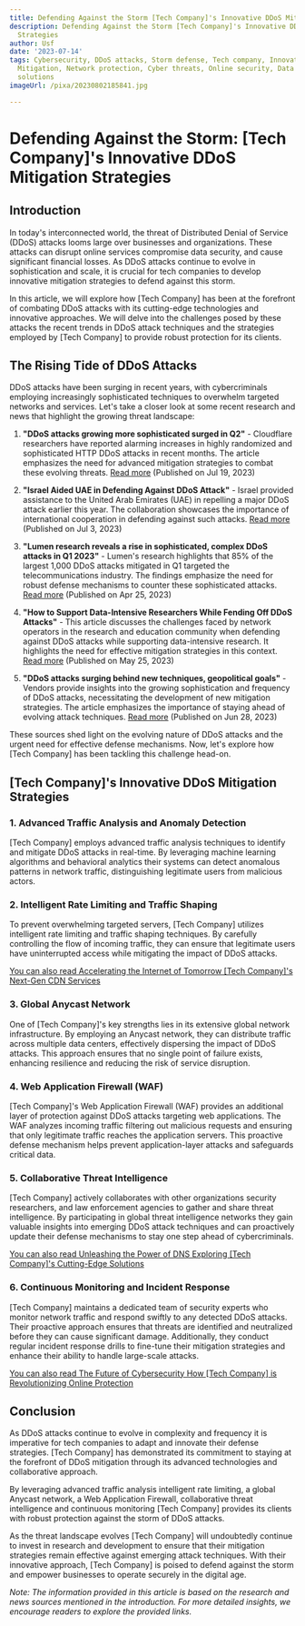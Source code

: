 ```yaml
---
title: Defending Against the Storm [Tech Company]'s Innovative DDoS Mitigation Strategies
description: Defending Against the Storm [Tech Company]'s Innovative DDoS Mitigation
  Strategies
author: Usf
date: '2023-07-14'
tags: Cybersecurity, DDoS attacks, Storm defense, Tech company, Innovative strategies,
  Mitigation, Network protection, Cyber threats, Online security, Data breach, Technology
  solutions
imageUrl: /pixa/20230802185841.jpg

---
```

# Defending Against  the  Storm: [Tech Company]'s Innovative DDoS Mitigation  Strategies

## Introduction

In today's interconnected world, the threat of Distributed Denial of  Service (DDoS)  attacks looms large over businesses and  organizations. These attacks can disrupt online services compromise data security, and cause significant financial losses. As DDoS attacks continue to evolve in sophistication and  scale,  it is crucial  for tech companies to develop innovative mitigation strategies  to defend against this storm.

In  this article, we  will explore  how  [Tech Company] has been at the forefront of combating  DDoS attacks  with its cutting-edge  technologies and innovative approaches. We will delve into the challenges posed by these attacks the recent trends in DDoS attack techniques and the strategies employed by [Tech Company] to provide robust protection for its clients.

## The Rising Tide of DDoS Attacks

DDoS attacks have been surging in recent years, with cybercriminals employing  increasingly sophisticated techniques  to overwhelm targeted networks and services. Let's take a closer look at some recent research and news  that highlight the growing threat landscape:

1.  **"DDoS attacks growing more sophisticated surged in Q2"** - Cloudflare researchers have reported alarming increases in highly randomized and sophisticated HTTP DDoS attacks in recent months. The article emphasizes the need for advanced mitigation strategies to combat these evolving threats. [Read more](https://www.cybersecuritydive.com/news/ddos-attacks-surge/688464/) (Published on Jul 19,  2023)

2. **"Israel Aided UAE in Defending Against DDoS  Attack"** - Israel provided assistance to the United Arab Emirates (UAE) in repelling a major DDoS attack earlier this year. The  collaboration showcases the importance of international cooperation in defending against such attacks. [Read more](https://www.darkreading.com/dr-global/israel-aided-uae-in-defending-against-ddos-attack) (Published on Jul 3, 2023)

3. **"Lumen research reveals a  rise in sophisticated, complex  DDoS attacks in Q1 2023"** - Lumen's research highlights that 85% of the largest  1,000  DDoS attacks mitigated in Q1 targeted the telecommunications industry. The findings emphasize the need for robust defense mechanisms to  counter these  sophisticated attacks. [Read more](https://www.prnewswire.com/news-releases/lumen-research-reveals-a-rise-in-sophisticated-complex-ddos-attacks-in-q1-2023-301806139.html) (Published  on Apr 25, 2023)

4. **"How to Support Data-Intensive Researchers While Fending  Off DDoS Attacks"** - This article discusses the challenges faced by network operators in the research and education community when defending against DDoS attacks while supporting data-intensive research. It highlights the need for effective mitigation strategies in  this context. [Read more](https://internet2.edu/how-to-support-data-intensive-researchers-while-fending-off-ddos-attacks/) (Published on May 25,  2023)

5. **"DDoS attacks surging behind new techniques, geopolitical goals"** - Vendors provide insights into the growing sophistication and frequency of DDoS attacks, necessitating the development of new mitigation strategies. The article emphasizes the importance  of staying ahead of evolving attack techniques. [Read more](https://www.techtarget.com/searchsecurity/news/366542824/DDoS-attacks-surging-behind-new-techniques-geopolitical-goals)  (Published on Jun 28, 2023)

These  sources shed  light on  the evolving nature of DDoS attacks and  the urgent need for effective defense mechanisms. Now, let's explore how  [Tech Company] has been tackling this challenge head-on.

##  [Tech Company]'s Innovative DDoS Mitigation Strategies

### 1. Advanced Traffic Analysis and Anomaly Detection

[Tech Company] employs advanced traffic analysis  techniques to  identify  and mitigate  DDoS attacks in real-time. By  leveraging machine learning algorithms and  behavioral analytics their systems can detect anomalous patterns in network traffic, distinguishing legitimate users  from malicious actors.

### 2. Intelligent Rate Limiting and Traffic Shaping

To prevent overwhelming targeted  servers, [Tech Company] utilizes intelligent rate limiting and traffic shaping  techniques. By carefully controlling the flow of incoming traffic, they  can ensure that legitimate users have uninterrupted access while mitigating the impact of DDoS attacks.

[You can also read Accelerating the Internet of Tomorrow [Tech  Company]'s Next-Gen CDN Services](Accelerating%20the%20Internet%20of%20Tomorrow%20%5BTech%20Company%5D%27s%20Next-Gen%20CDN%20Services)


### 3. Global Anycast Network

One of [Tech Company]'s key strengths lies in its extensive global network infrastructure. By employing an Anycast network, they can distribute traffic across multiple data centers, effectively  dispersing the impact  of  DDoS  attacks. This approach ensures that no  single point of failure  exists, enhancing resilience and reducing the risk  of service  disruption.

### 4. Web Application  Firewall  (WAF)

[Tech Company]'s Web Application Firewall  (WAF) provides  an additional layer of protection against DDoS attacks  targeting web applications. The WAF analyzes incoming traffic filtering out malicious requests  and ensuring that only legitimate traffic  reaches the application servers. This proactive defense mechanism helps prevent application-layer  attacks and safeguards critical data.

### 5. Collaborative Threat Intelligence

[Tech Company] actively collaborates with  other organizations security researchers,  and law enforcement agencies to gather and share threat intelligence. By participating in global threat intelligence networks they gain valuable insights into emerging DDoS attack techniques and can proactively  update their defense mechanisms to stay one step ahead of cybercriminals.

[You can also read Unleashing the  Power of DNS Exploring [Tech Company]'s Cutting-Edge Solutions](Unleashing%20the%20Power%20of%20DNS%20Exploring%20%5BTech%20Company%5D%27s%20Cutting-Edge%20Solutions)


### 6. Continuous Monitoring and Incident Response

[Tech Company] maintains a dedicated team of security experts who monitor network traffic and  respond swiftly to any detected DDoS attacks. Their proactive approach ensures that threats  are identified  and neutralized before they can cause significant damage. Additionally, they conduct regular incident response drills  to fine-tune their mitigation strategies and enhance their ability to handle large-scale attacks.

[You can also read  The Future of Cybersecurity How  [Tech Company] is Revolutionizing Online Protection](The%20Future%20of%20Cybersecurity%20How%20%5BTech%20Company%5D%20is%20Revolutionizing%20Online%20Protection)


## Conclusion

As DDoS attacks  continue to evolve in complexity and frequency it is imperative for tech companies  to adapt and innovate their defense strategies. [Tech Company] has demonstrated its commitment to  staying at the forefront of DDoS mitigation through its advanced technologies and  collaborative approach.

By leveraging advanced traffic analysis intelligent rate limiting, a global  Anycast network, a Web Application Firewall, collaborative threat intelligence and continuous monitoring  [Tech Company]  provides its clients with robust protection against the storm of DDoS  attacks.

As the threat landscape evolves [Tech Company] will undoubtedly  continue to invest in research and development to ensure that their mitigation  strategies remain effective against emerging attack techniques. With  their innovative approach, [Tech Company] is poised to defend against the storm and empower businesses to operate securely in the digital  age.

*Note: The information provided in this article is based on the research  and news sources  mentioned in the introduction. For more  detailed insights, we encourage  readers to explore the provided links.*